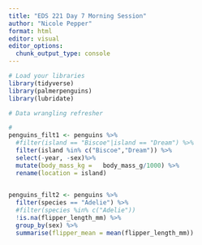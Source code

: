 ```yaml
---
title: "EDS 221 Day 7 Morning Session"
author: "Nicole Pepper"
format: html
editor: visual
editor_options: 
  chunk_output_type: console
---
```



```r
# Load your libraries
library(tidyverse)
library(palmerpenguins)
library(lubridate)

```

```r
# Data wrangling refresher

#
penguins_filt1 <- penguins %>%
  #filter(island == "Biscoe"|island == "Dream") %>% 
  filter(island %in% c("Biscoe","Dream")) %>%
  select(-year, -sex)%>% 
  mutate(body_mass_kg =   body_mass_g/1000) %>%
  rename(location = island)

  
penguins_filt2 <- penguins %>%
  filter(species == "Adelie") %>%
  #filter(species %in% c("Adelie"))
  !is.na(flipper_length_mm) %>%
  group_by(sex) %>%
  summarise(flipper_mean = mean(flipper_length_mm))


```

